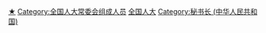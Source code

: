 {{Catmore|全国人民代表大会常务委员会秘书长}}

[[Category:全国人大常委会办公厅|★]]
[[Category:全国人大常委会组成人员|Category:全国人大常委会组成人员]]
[[Category:省部级正职|全国人大]]
[[Category:秘书长_(中华人民共和国)|Category:秘书长 (中华人民共和国)]]
